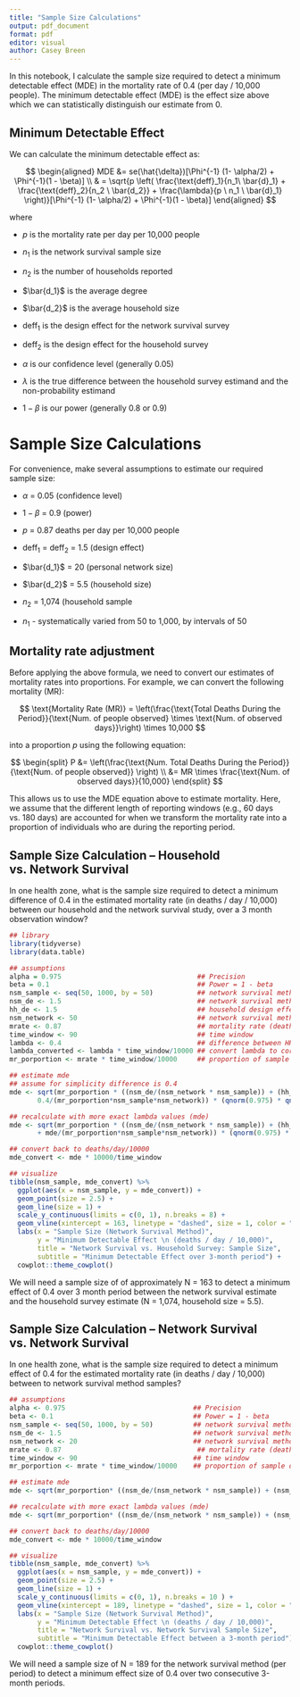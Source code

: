 ```yaml
---
title: "Sample Size Calculations"
output: pdf_document
format: pdf
editor: visual
author: Casey Breen
---
```


In this notebook, I calculate the sample size required to detect a minimum detectable effect (MDE) in the mortality rate of 0.4 (per day / 10,000 people). The minimum detectable effect (MDE) is the effect size above which we can statistically distinguish our estimate from 0.

## Minimum Detectable Effect

We can calculate the minimum detectable effect as:

$$
\begin{aligned}
  MDE  &= se(\hat{\delta})[\Phi^{-1} (1- \alpha/2) + \Phi^{-1}(1 - \beta)] \\
       & = \sqrt{p \left( \frac{\text{deff}_1}{n_1\  \bar{d}_1} + \frac{\text{deff}_2}{n_2 \ \bar{d_2}} + \frac{\lambda}{p \ n_1 \ \bar{d}_1} \right)}[\Phi^{-1} (1- \alpha/2) + \Phi^{-1}(1 - \beta)]
\end{aligned}
$$

where

-   $p$ is the mortality rate per day per 10,000 people

-   $n_1$ is the network survival sample size

-   $n_2$ is the number of households reported

-   $\bar{d_1}$ is the average degree

-   $\bar{d_2}$ is the average household size

-   $\text{deff}_1$ is the design effect for the network survival survey

-   $\text{deff}_2$ is the design effect for the household survey

-   $\alpha$ is our confidence level (generally 0.05)

-   $\lambda$ is the true difference between the household survey estimand and the non-probability estimand

-   $1 - \beta$ is our power (generally 0.8 or 0.9)

# Sample Size Calculations

For convenience, make several assumptions to estimate our required sample size:

-   $\alpha$ = 0.05 (confidence level)

-   $1 - \beta$ = 0.9 (power)

-   $p$ = 0.87 deaths per day per 10,000 people

-   $\text{deff}_1$ = $\text{deff}_2$ = 1.5 (design effect)

-   $\bar{d_1}$ = 20 (personal network size)

-   $\bar{d_2}$ = 5.5 (household size)

-   $n_2$ = 1,074 (household sample

-   $n_1$ - systematically varied from 50 to 1,000, by intervals of 50

## Mortality rate adjustment

Before applying the above formula, we need to convert our estimates of mortality rates into proportions. For example, we can convert the following mortality (MR):

$$
\text{Mortality Rate (MR)} = \left(\frac{\text{Total Deaths During the Period}}{\text{Num. of people observed} \times  \text{Num. of observed days}}\right) \times 10,000
$$

into a proportion $p$ using the following equation:

$$ 
\begin{split}
P &= \left(\frac{\text{Num. Total Deaths During the Period}}{\text{Num. of people observed}} \right) \\ 
&= MR \times \frac{\text{Num. of observed days}}{10,000} 
\end{split} 
$$

This allows us to use the MDE equation above to estimate mortality. Here, we assume that the different length of reporting windows (e.g., 60 days vs. 180 days) are accounted for when we transform the mortality rate into a proportion of individuals who are during the reporting period.

## Sample Size Calculation -- Household vs. Network Survival

In one health zone, what is the sample size required to detect a minimum difference of 0.4 in the estimated mortality rate (in deaths / day / 10,000) between our household and the network survival study, over a 3 month observation window?

```r

## library
library(tidyverse)
library(data.table)

## assumptions 
alpha = 0.975                                  ## Precision
beta = 0.1                                     ## Power = 1 - beta
nsm_sample <- seq(50, 1000, by = 50)           ## network survival method sample size 
nsm_de <- 1.5                                  ## network survival method design effect 
hh_de <- 1.5                                   ## household design effect 
nsm_network <- 50                              ## network survival method 
mrate <- 0.87                                  ## mortality rate (deaths / day / 10,000)
time_window <- 90                              ## time window 
lambda <- 0.4                                  ## difference between HH and NSM surveys
lambda_converted <- lambda * time_window/10000 ## convert lambda to correct scale 
mr_porportion <- mrate * time_window/10000     ## proportion of sample dying 

## estimate mde 
## assume for simplicity difference is 0.4
mde <- sqrt(mr_porportion * ((nsm_de/(nsm_network * nsm_sample)) + (hh_de/(1074*5.5)) +
       0.4/(mr_porportion*nsm_sample*nsm_network)) * (qnorm(0.975) * qnorm( 1-beta)))

## recalculate with more exact lambda values (mde) 
mde <- sqrt(mr_porportion * ((nsm_de/(nsm_network * nsm_sample)) + (hh_de/(1074*5.5)) 
       + mde/(mr_porportion*nsm_sample*nsm_network)) * (qnorm(0.975) * qnorm( 1-beta)))

## convert back to deaths/day/10000
mde_convert <- mde * 10000/time_window

## visualize 
tibble(nsm_sample, mde_convert) %>%  
  ggplot(aes(x = nsm_sample, y = mde_convert)) + 
  geom_point(size = 2.5) + 
  geom_line(size = 1) + 
  scale_y_continuous(limits = c(0, 1), n.breaks = 8) + 
  geom_vline(xintercept = 163, linetype = "dashed", size = 1, color = "blue") + 
  labs(x = "Sample Size (Network Survival Method)",
       y = "Minimum Detectable Effect \n (deaths / day / 10,000)",
       title = "Network Survival vs. Household Survey: Sample Size",
       subtitle = "Minimum Detectable Effect over 3-month period") + 
  cowplot::theme_cowplot()

```

We will need a sample size of of approximately N = 163 to detect a minimum effect of 0.4 over 3 month period between the network survival estimate and the household survey estimate (N = 1,074, household size = 5.5).

## Sample Size Calculation -- Network Survival vs. Network Survival

In one health zone, what is the sample size required to detect a minimum effect of 0.4 for the estimated mortality rate (in deaths / day / 10,000) between to network survival method samples?

```r
## assumptions 
alpha <- 0.975                                ## Precision
beta <- 0.1                                   ## Power = 1 - beta
nsm_sample <- seq(50, 1000, by = 50)          ## network survival method sample size 
nsm_de <- 1.5                                 ## network survival method design effect 
nsm_network <- 20                             ## network survival method 
mrate <- 0.87                                  ## mortality rate (deaths / day / 10,000)
time_window <- 90                             ## time window 
mr_porportion <- mrate * time_window/10000    ## proportion of sample dying 

## estimate mde 
mde <- sqrt(mr_porportion* ((nsm_de/(nsm_network * nsm_sample)) + (nsm_de/(nsm_network * nsm_sample)) + lambda_converted/(mr_porportion*nsm_sample*nsm_network)) * (qnorm(0.975) * qnorm( 1-beta)))

## recalculate with more exact lambda values (mde) 
mde <- sqrt(mr_porportion* ((nsm_de/(nsm_network * nsm_sample)) + (nsm_de/(nsm_network * nsm_sample)) + mde/(mr_porportion*nsm_sample*nsm_network)) * (qnorm(0.975) * qnorm( 1-beta)))

## convert back to deaths/day/10000
mde_convert <- mde * 10000/time_window

## visualize 
tibble(nsm_sample, mde_convert) %>% 
  ggplot(aes(x = nsm_sample, y = mde_convert)) + 
  geom_point(size = 2.5) + 
  geom_line(size = 1) + 
  scale_y_continuous(limits = c(0, 1), n.breaks = 10 ) + 
  geom_vline(xintercept = 189, linetype = "dashed", size = 1, color = "blue") + 
  labs(x = "Sample Size (Network Survival Method)",
       y = "Minimum Detectable Effect \n (deaths / day / 10,000)",
       title = "Network Survival vs. Network Survival Sample Size",
       subtitle = "Minimum Detectable Effect between a 3-month period") + 
  cowplot::theme_cowplot()
```

We will need a sample size of N = 189 for the network survival method (per period) to detect a minimum effect size of 0.4 over two consecutive 3-month periods.
